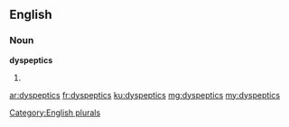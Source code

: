 ==English==

===Noun===
'''dyspeptics'''

# {{plural of|[[dyspeptic]]}}

[[Category:English plurals]]

[[ar:dyspeptics]]
[[fr:dyspeptics]]
[[ku:dyspeptics]]
[[mg:dyspeptics]]
[[my:dyspeptics]]